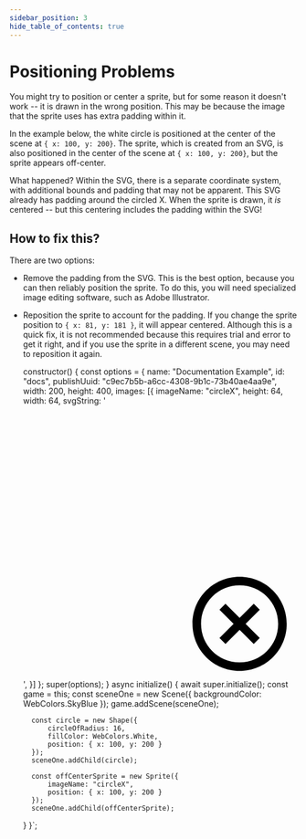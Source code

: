 ```yaml
---
sidebar_position: 3
hide_table_of_contents: true
---
```



# Positioning Problems

You might try to position or center a sprite, but for some reason it doesn't work -- it is drawn in the wrong position. This may be because the image that the sprite uses has extra padding within it.

In the example below, the white circle is positioned at the center of the scene at `{ x: 100, y: 200}`. The sprite, which is created from an SVG, is also positioned in the center of the scene at `{ x: 100, y: 200}`, but the sprite appears off-center.

What happened? Within the SVG, there is a separate coordinate system, with additional bounds and padding that may not be apparent. This SVG already has padding around the circled X. When the sprite is drawn, it *is* centered -- but this centering includes the padding within the SVG!

## How to fix this?

There are two options:

- Remove the padding from the SVG. This is the best option, because you can then reliably position the sprite. To do this, you will need specialized image editing software, such as Adobe Illustrator.
- Reposition the sprite to account for the padding. If you change the sprite position to `{ x: 81, y: 181 }`, it will appear centered. Although this is a quick fix, it is not recommended because this requires trial and error to get it right, and if you use the sprite in a different scene, you may need to reposition it again.

    constructor() {
        const options = {
            name: "Documentation Example",
            id: "docs",
            publishUuid: "c9ec7b5b-a6cc-4308-9b1c-73b40ae4aa9e",
            width: 200, height: 400,
            images: [{
                imageName: "circleX",
                height: 64,
                width: 64,
                svgString: '<svg xmlns="http://www.w3.org/2000/svg" viewBox="0 0 64 64" style="enable-background:new 0 0 64 64" xml:space="preserve"><path d="M50.5 62c-6.1 0-11-4.9-11-11s4.9-11 11-11 11 4.9 11 11-4.9 11-11 11zm0-2c5 0 9-4 9-9s-4-9-9-9-9 4-9 9 4 9 9 9zm0-7.6-3.3 3.3-1.4-1.4 3.3-3.3-3.3-3.3 1.4-1.4 3.3 3.3 3.3-3.3 1.4 1.4-3.3 3.3 3.3 3.3-1.4 1.4-3.3-3.3z" style="fill:#000000"/></svg>',
            }]
        };
        super(options);
    }
    async initialize() {
        await super.initialize();
        const game = this;
        const sceneOne = new Scene({ backgroundColor: WebColors.SkyBlue });
        game.addScene(sceneOne);
 
        const circle = new Shape({
            circleOfRadius: 16,
            fillColor: WebColors.White,
            position: { x: 100, y: 200 }
        });
        sceneOne.addChild(circle);
 
        const offCenterSprite = new Sprite({
            imageName: "circleX",
            position: { x: 100, y: 200 }
        });
        sceneOne.addChild(offCenterSprite);
    }
}`;

<CodeExample code={code} template={template} console="true"/>